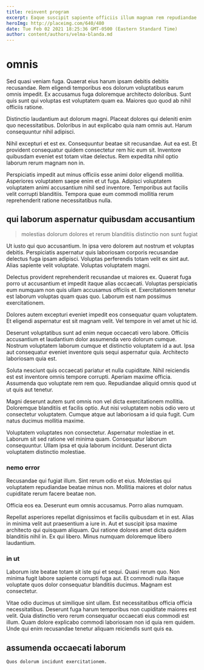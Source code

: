 ```yaml
---
title: reinvent program
excerpt: Eaque suscipit sapiente officiis illum magnam rem repudiandae. Voluptas inventore fugiat. Tempora quos et ab.
heroImg: http://placeimg.com/640/480
date: Tue Feb 02 2021 18:25:36 GMT-0500 (Eastern Standard Time)
author: content/authors/velma-blanda.md
---
```

# omnis

Sed quasi veniam fuga. Quaerat eius harum ipsam debitis debitis recusandae. Rem eligendi temporibus eos dolorum voluptatibus earum omnis impedit. Ex accusamus fuga doloremque architecto doloribus. Sunt quis sunt qui voluptas est voluptatem quam ea. Maiores quo quod ab nihil officiis ratione.
  
Distinctio laudantium aut dolorum magni. Placeat dolores qui deleniti enim quo necessitatibus. Doloribus in aut explicabo quia nam omnis aut. Harum consequuntur nihil adipisci.
  
Nihil excepturi et est ex. Consequuntur beatae sit recusandae. Aut ea est. Et provident consequatur quidem consectetur rem hic eum sit. Inventore quibusdam eveniet est totam vitae delectus. Rem expedita nihil optio laborum rerum magnam non in.
  
Perspiciatis impedit aut minus officiis esse animi dolor eligendi mollitia. Asperiores voluptatem saepe enim et ut fuga. Adipisci voluptatem voluptatem animi accusantium nihil sed inventore. Temporibus aut facilis velit corrupti blanditiis. Tempora quae eum commodi mollitia rerum reprehenderit ratione necessitatibus nulla.

## qui laborum aspernatur quibusdam accusantium

> molestias dolorum dolores et rerum blanditiis distinctio non sunt fugiat

Ut iusto qui quo accusantium. In ipsa vero dolorem aut nostrum et voluptas debitis. Perspiciatis aspernatur quis laboriosam corporis recusandae delectus fuga ipsam adipisci. Voluptas perferendis totam velit ex sint aut. Alias sapiente velit voluptate. Voluptas voluptatem magni.
  
Delectus provident reprehenderit recusandae ut maiores ex. Quaerat fuga porro ut accusantium et impedit itaque alias occaecati. Voluptas perspiciatis eum numquam non quis ullam accusamus officiis et. Exercitationem tenetur est laborum voluptas quam quas quo. Laborum est nam possimus exercitationem.
  
Dolores autem excepturi eveniet impedit eos consequatur quam voluptatem. Et eligendi aspernatur est sit magnam velit. Vel tempore in vel amet ut hic id.
  
Deserunt voluptatibus sunt ad enim neque occaecati vero labore. Officiis accusantium et laudantium dolor assumenda vero dolorum cumque. Nostrum voluptatem laborum cumque et distinctio voluptatem id a aut. Ipsa aut consequatur eveniet inventore quis sequi aspernatur quia. Architecto laboriosam quia est.
  
Soluta nesciunt quis occaecati pariatur et nulla cupiditate. Nihil reiciendis est est inventore omnis tempore corrupti. Aperiam maxime officia. Assumenda quo voluptate rem rem quo. Repudiandae aliquid omnis quod ut ut quis aut tenetur.
  
Magni deserunt autem sunt omnis non vel dicta exercitationem mollitia. Doloremque blanditiis et facilis optio. Aut nisi voluptatem nobis odio vero ut consectetur voluptatem. Cumque atque aut laboriosam a id quia fugit. Cum natus ducimus mollitia maxime.
  
Voluptatem voluptates non consectetur. Aspernatur molestiae in et. Laborum sit sed ratione vel minima quam. Consequatur laborum consequuntur. Ullam ipsa et quia laborum incidunt. Deserunt dicta voluptatem distinctio molestiae.

### nemo error

Recusandae qui fugiat illum. Sint rerum odio et eius. Molestias qui voluptatem repudiandae beatae minus non. Mollitia maiores et dolor natus cupiditate rerum facere beatae non.
  
Officia eos ea. Deserunt eum omnis accusamus. Porro alias numquam.
  
Repellat asperiores repellat dignissimos et facilis quibusdam et in est. Alias in minima velit aut praesentium a iure in. Aut et suscipit ipsa maxime architecto qui quisquam aliquam. Qui ratione dolores amet dicta quidem blanditiis nihil in. Ex qui libero. Minus numquam doloremque libero laudantium.

### in ut

Laborum iste beatae totam sit iste qui et sequi. Quasi rerum quo. Non minima fugit labore sapiente corrupti fuga aut. Et commodi nulla itaque voluptate quos dolor consequatur blanditiis ducimus. Magnam est consectetur.
  
Vitae odio ducimus ut similique sint ullam. Est necessitatibus officia officia necessitatibus. Deserunt fuga harum temporibus non cupiditate maiores est velit. Quia distinctio vero rerum consequatur occaecati eius commodi est illum. Quam dolore explicabo commodi laboriosam non id quia rem quidem. Unde qui enim recusandae tenetur aliquam reiciendis sunt quis ea.

## assumenda occaecati laborum

```text
Quos dolorum incidunt exercitationem.
```


